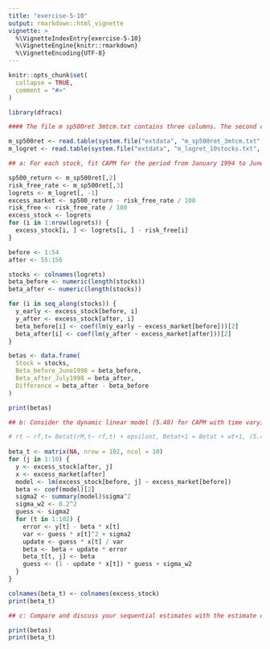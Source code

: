 ```yaml
---
title: "exercise-5-10"
output: rmarkdown::html_vignette
vignette: >
  %\VignetteIndexEntry{exercise-5-10}
  %\VignetteEngine{knitr::rmarkdown}
  %\VignetteEncoding{UTF-8}
---
```


```r
knitr::opts_chunk$set(
  collapse = TRUE,
  comment = "#>"
)
```

```r
library(dfracs)
```

```r
#### The file m sp500ret 3mtcm.txt contains three columns. The second column gives the monthly returns of the S&P 500 index from January 1994 to December 2006. The third column gives the monthly rates of the 3-month U.S. Treasury bill in the secondary market, which are obtained from the Federal Reserve Bank of St. Louis and used as the risk-free rate here. Consider the ten monthly log returns in the file m_logret_10stocks.txt.

m_sp500ret <- read.table(system.file("extdata", "m_sp500ret_3mtcm.txt", package = "dfracs"), header = TRUE, skip = 1, sep = "")
m_logret <- read.table(system.file("extdata", "m_logret_10stocks.txt", package = "dfracs"), header = TRUE, sep = "")

## a: For each stock, fit CAPM for the period from January 1994 to June 1998 and for the subsequent period from July 1998 to December 2006. Are your estimated betas significantly diﬀerent for the two periods?

sp500_return <- m_sp500ret[,2]
risk_free_rate <- m_sp500ret[,3]
logrets <- m_logret[, -1]
excess_market <- sp500_return - risk_free_rate / 100
risk_free <- risk_free_rate / 100
excess_stock <- logrets
for (i in 1:nrow(logrets)) {
  excess_stock[i, ] <- logrets[i, ] - risk_free[i]
}

before <- 1:54      
after <- 55:156

stocks <- colnames(logrets)
beta_before <- numeric(length(stocks))
beta_after <- numeric(length(stocks))

for (i in seq_along(stocks)) {
  y_early <- excess_stock[before, i]
  y_after <- excess_stock[after, i]
  beta_before[i] <- coef(lm(y_early ~ excess_market[before]))[2]
  beta_after[i] <- coef(lm(y_after ~ excess_market[after]))[2]
}

betas <- data.frame(
  Stock = stocks,
  Beta_before_June1998 = beta_before,
  Beta_after_July1998 = beta_after,
  Difference = beta_after - beta_before
)

print(betas)

## b: Consider the dynamic linear model (5.40) for CAPM with time varying betas. Use the Kalman filter with sigma_w = 0.2 to estimate Beta_t sequentially during the period July 1998–December 2006. The estimated beta β and error variance σ2 obtained in (a) for the period from January 1994 to June 1998 can be used to initialize Beta_0 and to substitute for sigma^2 in the Kalman filter.

# rt − rf,t= Betat(rM,t− rf,t) + epsilont, Betat+1 = Betat + wt+1, (5.40)
 
beta_t <- matrix(NA, nrow = 102, ncol = 10) 
for (j in 1:10) {
  y <- excess_stock[after, j]
  x <- excess_market[after]
  model <- lm(excess_stock[before, j] ~ excess_market[before])
  beta <- coef(model)[2]
  sigma2 <- summary(model)$sigma^2
  sigma_w2 <- 0.2^2
  guess <- sigma2
  for (t in 1:102) {
    error <- y[t] - beta * x[t]
    var <- guess * x[t]^2 + sigma2
    update <- guess * x[t] / var 
    beta <- beta + update * error
    beta_t[t, j] <- beta
    guess <- (1 - update * x[t]) * guess + sigma_w2
  }
}

colnames(beta_t) <- colnames(excess_stock)
print(beta_t)

## c: Compare and discuss your sequential estimates with the estimate of beta in (a) for the period July 1998 to December 2006.

print(betas)
print(beta_t)

```
